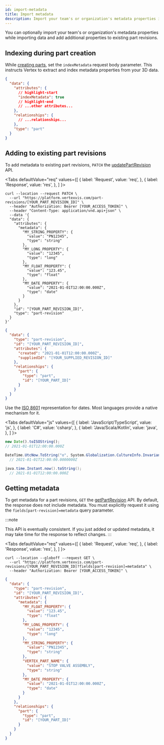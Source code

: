```yaml
---
id: import-metadata
title: Import metadata
description: Import your team's or organization's metadata properties into Vertex's Parts Library using Vertex's platform APIs.
---
```



You can optionally import your team's or organization's metadata properties while importing data and add additional properties to existing part revisions.

## Indexing during part creation

While [creating parts](./import-data.mdx#creating-parts), set the `indexMetadata` request body parameter. This instructs Vertex to extract and index metadata properties from your 3D data.

```json
{
  "data": {
    "attributes": {
      // highlight-start
      "indexMetadata": true
      // highlight-end
      // ...other attributes...
    },
    "relationships": {
      // ...relationships...
    },
    "type": "part"
  }
}
```

## Adding to existing part revisions

To add metadata to existing part revisions, `PATCH` the [updatePartRevision](https://docs.vertexvis.com/#4dc8ffa1-c138-476f-ba9b-d3f1ca382223) API.

<Tabs
  defaultValue="req"
  values={[
    { label: 'Request', value: 'req', },
    { label: 'Response', value: 'res', },
  ]
}>
<TabItem value="req">

```shell
curl --location --request PATCH \
  --url "https://platform.vertexvis.com/part-revisions/[YOUR_PART_REVISION_ID]" \
  --header "Authorization: Bearer [YOUR_ACCESS_TOKEN]" \
  --header "Content-Type: application/vnd.api+json" \
  --data '{
  "data": {
    "attributes": {
      "metadata": {
        "MY_STRING_PROPERTY": {
          "value": "PN12345",
          "type": "string"
        },
        "MY_LONG_PROPERTY": {
          "value": "12345",
          "type": "long"
        },
        "MY_FLOAT_PROPERTY": {
          "value": "123.45",
          "type": "float"
        },
        "MY_DATE_PROPERTY": {
          "value": "2021-01-01T12:00:00.000Z",
          "type": "date"
        }
      }
    },
    "id": "[YOUR_PART_REVISION_ID]",
    "type": "part-revision"
  }
}'
```

</TabItem>
<TabItem value="res">

```json
{
  "data": {
    "type": "part-revision",
    "id": "[YOUR_PART_REVISION_ID]",
    "attributes": {
      "created": "2021-01-01T12:00:00.000Z",
      "suppliedId": "[YOUR_SUPPLIED_REVISION_ID]"
    },
    "relationships": {
      "part": {
        "type": "part",
        "id": "[YOUR_PART_ID]"
      }
    }
  }
}
```

</TabItem>
</Tabs>

Use the [ISO 8601](https://en.wikipedia.org/wiki/ISO_8601) representation for dates. Most languages provide a native mechanism for it.

<Tabs
  defaultValue="js"
  values={[
    { label: 'JavaScript/TypeScript', value: 'js', },
    { label: 'C#', value: 'csharp', },
    { label: 'Java/Scala/Kotlin', value: 'java', },
  ]
}>
<TabItem value="js">

```javascript
new Date().toISOString();
// 2021-01-01T12:00:00.000Z
```

</TabItem>
<TabItem value="csharp">

```csharp
DateTime.UtcNow.ToString("o", System.Globalization.CultureInfo.InvariantCulture)
  // 2021-01-01T12:00:00.0000000Z
```

</TabItem>
<TabItem value="java">

```java
java.time.Instant.now().toString();
  // 2021-01-01T12:00:00.000Z
```

</TabItem>
</Tabs>

## Getting metadata

To get metadata for a part revisions, `GET` the [getPartRevision](https://docs.vertexvis.com/#3260f3e6-8264-4c44-b41d-595a4c37f14a) API. By default, the response does not include metadata. You must explicitly request it using the `fields[part-revision]=metadata` query parameter.

:::note

This API is eventually consistent. If you just added or updated metadata, it may take time for the response to reflect changes.
:::

<Tabs
  defaultValue="req"
  values={[
    { label: 'Request', value: 'req', },
    { label: 'Response', value: 'res', },
  ]
}>
<TabItem value="req">

```shell
curl --location --globoff --request GET \
  --url "https://platform.vertexvis.com/part-revisions/[YOUR_PART_REVISION_ID]?fields[part-revision]=metadata" \
  --header "Authorization: Bearer [YOUR_ACCESS_TOKEN]" \
```

</TabItem>
<TabItem value="res">

```json
{
  "data": {
    "type": "part-revision",
    "id": "[YOUR_PART_REVISION_ID]",
    "attributes": {
      "metadata": {
        "MY_FLOAT_PROPERTY": {
          "value": "123.45",
          "type": "float"
        },
        "MY_LONG_PROPERTY": {
          "value": "12345",
          "type": "long"
        },
        "MY_STRING_PROPERTY": {
          "value": "PN12345",
          "type": "string"
        },
        "VERTEX_PART_NAME": {
          "value": "STOP VALVE ASSEMBLY",
          "type": "string"
        },
        "MY_DATE_PROPERTY": {
          "value": "2021-01-01T12:00:00.000Z",
          "type": "date"
        }
      }
    },
    "relationships": {
      "part": {
        "type": "part",
        "id": "[YOUR_PART_ID]"
      }
    }
  }
}
```

</TabItem>
</Tabs>

